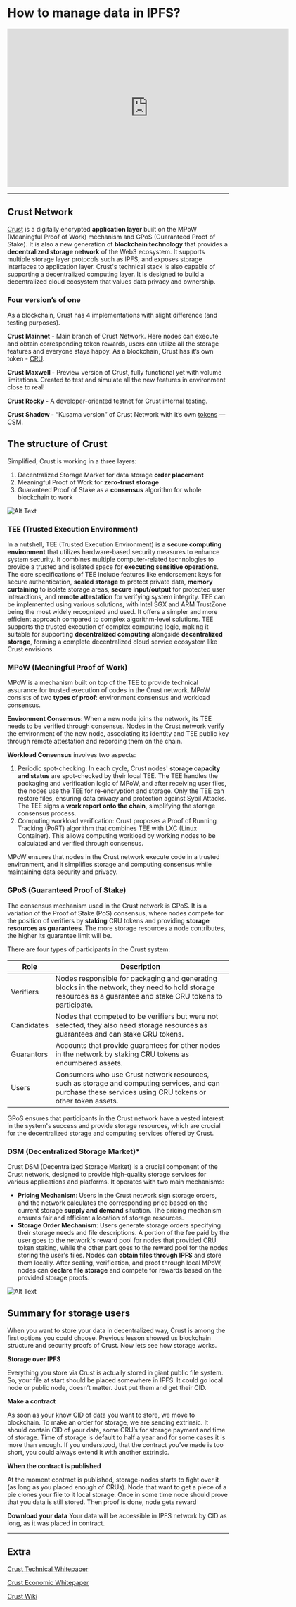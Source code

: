 # How to manage data in IPFS?

<iframe width="640" height="360"
    src="https://www.youtube.com/embed/zgjOHP7pmiA?fs=2&autoplay=0" frameborder="0"
    allow="fullscreen; accelerometer; autoplay; clipboard-write; encrypted-media; gyroscope; picture-in-picture" allowfullscreen></iframe>

<hr/>


## **Crust Network**

[Crust](https://crust.network/) is a digitally encrypted **application layer** built on the MPoW (Meaningful Proof of Work) mechanism and GPoS (Guaranteed Proof of Stake). It is also a new generation of **blockchain technology** that provides a **decentralized storage network** of the Web3 ecosystem. It supports multiple storage layer protocols such as IPFS, and exposes storage interfaces to application layer. Crust's technical stack is also capable of supporting a decentralized computing layer. It is designed to build a decentralized cloud ecosystem that values data privacy and ownership.

### Four version’s of one

As a blockchain, Crust has 4 implementations with slight difference (and testing purposes).

**Crust Mainnet** - Main branch of Crust Network. Here nodes can execute and obtain corresponding token rewards, users can utilize all the storage features and everyone stays happy. As a blockchain, Crust has it’s own token - [CRU](https://coinmarketcap.com/currencies/crustnetwork/).

**Crust Maxwell -** Preview version of Crust, fully functional yet with volume limitations. Created to test and simulate all the new features in environment close to real!

**Crust Rocky -** A developer-oriented testnet for Crust internal testing.

**Crust Shadow -** “Kusama version” of Crust Network with it’s own [tokens](https://coinmarketcap.com/currencies/crust-shadow/) — CSM.

## **The structure of Crust**

Simplified, Crust is working in a three layers:

1. Decentralized Storage Market for data storage **order placement**
2. Meaningful Proof of Work for **zero-trust storage**
3. Guaranteed Proof of Stake as a **consensus** algorithm for whole blockchain to work

![Alt Text](./assets/lesson15-structure.png)

### TEE (Trusted Execution Environment)

In a nutshell, TEE (Trusted Execution Environment) is a **secure computing environment** that utilizes hardware-based security measures to enhance system security. It combines multiple computer-related technologies to provide a trusted and isolated space for **executing sensitive operations**. The core specifications of TEE include features like endorsement keys for secure authentication, **sealed storage** to protect private data, **memory curtaining** to isolate storage areas, **secure input/output** for protected user interactions, and **remote attestation** for verifying system integrity.
TEE can be implemented using various solutions, with Intel SGX and ARM TrustZone being the most widely recognized and used. It offers a simpler and more efficient approach compared to complex algorithm-level solutions. TEE supports the trusted execution of complex computing logic, making it suitable for supporting **decentralized computing** alongside **decentralized storage**, forming a complete decentralized cloud service ecosystem like Crust envisions.

### MPoW (Meaningful Proof of Work)

MPoW is a mechanism built on top of the TEE  to provide technical assurance for trusted execution of codes in the Crust network. MPoW consists of two **types of proof**: environment consensus and workload consensus.

**Environment Consensus**: When a new node joins the network, its TEE needs to be verified through consensus. Nodes in the Crust network verify the environment of the new node, associating its identity and TEE public key through remote attestation and recording them on the chain.

**Workload Consensus** involves two aspects:

1. Periodic spot-checking: In each cycle, Crust nodes' **storage capacity and status** are spot-checked by their local TEE. The TEE handles the packaging and verification logic of MPoW, and after receiving user files, the nodes use the TEE for re-encryption and storage. Only the TEE can restore files, ensuring data privacy and protection against Sybil Attacks. The TEE signs a **work report onto the chain**, simplifying the storage consensus process.
2. Computing workload verification: Crust proposes a Proof of Running Tracking (PoRT) algorithm that combines TEE with LXC (Linux Container). This allows computing workload by working nodes to be calculated and verified through consensus.

MPoW ensures that nodes in the Crust network execute code in a trusted environment, and it simplifies storage and computing consensus while maintaining data security and privacy.

### GPoS (Guaranteed Proof of Stake)

The consensus mechanism used in the Crust network is GPoS. It is a variation of the Proof of Stake (PoS) consensus, where nodes compete for the position of verifiers by **staking** CRU tokens and providing **storage resources as guarantees**. The more storage resources a node contributes, the higher its guarantee limit will be.

There are four types of participants in the Crust system:

| Role | Description |
| --- | --- |
| Verifiers | Nodes responsible for packaging and generating blocks in the network, they need to hold storage resources as a guarantee and stake CRU tokens to participate. |
| Candidates | Nodes that competed to be verifiers but were not selected, they also need storage resources as guarantees and can stake CRU tokens. |
| Guarantors | Accounts that provide guarantees for other nodes in the network by staking CRU tokens as encumbered assets. |
| Users | Consumers who use Crust network resources, such as storage and computing services, and can purchase these services using CRU tokens or other token assets. |

GPoS ensures that participants in the Crust network have a vested interest in the system's success and provide storage resources, which are crucial for the decentralized storage and computing services offered by Crust.

### DSM (Decentralized Storage Market)*

Crust DSM (Decentralized Storage Market) is a crucial component of the Crust network, designed to provide high-quality storage services for various applications and platforms. It operates with two main mechanisms:

- **Pricing Mechanism**:
Users in the Crust network sign storage orders, and the network calculates the corresponding price based on the current storage **supply and demand** situation. The pricing mechanism ensures fair and efficient allocation of storage resources.
- **Storage Order Mechanism**:
Users generate storage orders specifying their storage needs and file descriptions. A portion of the fee paid by the user goes to the network's reward pool for nodes that provided CRU token staking, while the other part goes to the reward pool for the nodes storing the user's files. Nodes can **obtain files through IPFS** and store them locally. After sealing, verification, and proof through local MPoW, nodes can **declare file storage** and compete for rewards based on the provided storage proofs.

![Alt Text](./assets/lesson15-market.png)

## **Summary for storage users**

When you want to store your data in decentralized way, Crust is among the first options you could choose. Previous lesson showed us blockchain structure and security proofs of Crust. Now lets see how storage works.

**Storage over IPFS**

Everything you store via Crust is actually stored in giant public file system. So, your file at start should be placed somewhere in IPFS. It could go local node or public node, doesn’t matter. Just put them and get their CID.

**Make a contract**

As soon as your know CID of data you want to store, we move to blockchain. To make an order for storage, we are sending extrinsic. It should contain CID of your data, some CRU’s for storage payment and time of storage. Time of storage is default to half a year and for some cases it is more than enough. If you understood, that the contract you’ve made is too short, you could always extend it with another extrinsic.

**When the contract is published**

At the moment contract is published, storage-nodes starts to fight over it (as long as you placed enough of CRUs). Node that want to get a piece of a pie clones your file to it local storage. Once in some time node should prove that you data is still stored. Then proof is done, node gets reward

**Download your data**
Your data will be accessible in IPFS network by CID as long, as it was placed in contract.

<hr/>

## **Extra**

[Crust Technical Whitepaper](https://ipfs.io/ipfs/QmP9WqDYhreSuv5KJWzWVKZXJ4hc7y9fUdwC4u23SmqL6t)

[Crust Economic Whitepaper](https://ipfs.io/ipfs/QmRYJN6V5BzwnXp7A2Avcp5WXkgzyunQwqP3Es2Q789phF)

[Crust Wiki](https://wiki.crust.network/docs/en/crustOverview.html)

